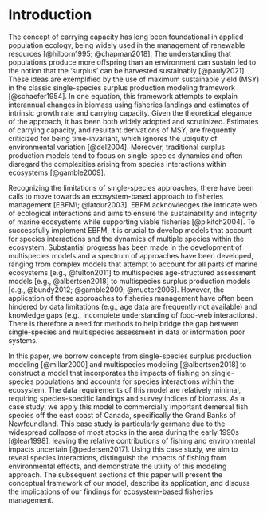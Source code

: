 
# Introduction {-}  

The concept of carrying capacity has long been foundational in applied population ecology, being widely used in the management of renewable resources [@hilborn1995; @chapman2018]. The understanding that populations produce more offspring than an environment can sustain led to the notion that the 'surplus' can be harvested sustainably [@pauly2021]. These ideas are exemplified by the use of maximum sustainable yield (MSY) in the classic single-species surplus production modeling framework [@schaefer1954]. In one equation, this framework attempts to explain interannual changes in biomass using fisheries landings and estimates of intrinsic growth rate and carrying capacity. Given the theoretical elegance of the approach, it has been both widely adopted and scrutinized. Estimates of carrying capacity, and resultant derivations of MSY, are frequently criticized for being time-invariant, which ignores the ubiquity of environmental variation [@del2004]. Moreover, traditional surplus production models tend to focus on single-species dynamics and often disregard the complexities arising from species interactions within ecosystems [@gamble2009].

Recognizing the limitations of single-species approaches, there have been calls to  move towards an ecosystem-based approach to fisheries management [EBFM\; @latour2003]. EBFM acknowledges the intricate web of ecological interactions and aims to ensure the sustainability and integrity of marine ecosystems while supporting viable fisheries [@pikitch2004]. To successfully implement EBFM, it is crucial to develop models that account for species interactions and the dynamics of multiple species within the ecosystem. Substantial progress has been made in the development of multispecies models and a spectrum of approaches have been developed, ranging from complex models that attempt to account for all parts of marine ecosystems [e.g., @fulton2011] to multispecies age-structured assessment models [e.g., @albertsen2018] to multispecies surplus production models [e.g., @bundy2012; @gamble2009; @mueter2006]. However, the application of these approaches to fisheries management have often been hindered by data limitations (e.g., age data are frequently not available) and knowledge gaps (e.g., incomplete understanding of food-web interactions). There is therefore a need for methods to help bridge the gap between single-species and multispecies assessment in data or information poor systems.

In this paper, we borrow concepts from single-species surplus production modeling [@millar2000] and multispecies modeling [@albertsen2018] to construct a model that incorporates the impacts of fishing on single-species populations and accounts for species interactions within the ecosystem. The data requirements of this model are relatively minimal, requiring species-specific landings and survey indices of biomass. As a case study, we apply this model to commercially important demersal fish species off the east coast of Canada, specifically the Grand Banks of Newfoundland. This case study is particularly germane due to the widespread collapse of most stocks in the area during the early 1990s [@lear1998], leaving the relative contributions of fishing and environmental impacts uncertain [@pedersen2017]. Using this case study, we aim to reveal species interactions, distinguish the impacts of fishing from environmental effects, and demonstrate the utility of this modeling approach. The subsequent sections of this paper will present the conceptual framework of our model, describe its application, and discuss the implications of our findings for ecosystem-based fisheries management.

